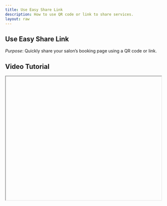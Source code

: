 ```yaml
---
title: Use Easy Share Link
description: How to use QR code or link to share services.
layout: raw
---
```



<div className="mdx-content">

## Use Easy Share Link

 

*Purpose*: Quickly share your salon’s booking page using a QR code or link.

## Video Tutorial



<iframe
  width="100%"
  height="400"
  title="Use Easy Share Link tutorial"
  allowFullScreen
  className="rounded-lg"
/>

---

## Steps:



❶ **Find the Salon Entry**  
On the Easy Share page, find the salon entry.

❷ **Open QR Code**  
Click the **QR code icon** on the salon image to view the code.

❸ **Distribute It**  
Use this QR code in print ads, posters, WhatsApp, etc.

❹ **Client Access**  
The QR code leads clients to the services you've shared.

---

**Tip for First-Time Users**:  
Use this method to promote offers offline or make bookings faster through quick access.

<div className="space-y-4 mt-6">

<div className="my-10 border-t border-gray-200" />

## More questions about this


</div>
<div className="space-y-4 mt-6">
  <details className="bg-white rounded-md p-4 border border-gray-300">
  <summary
    className="font-medium text-base text-gray-900"
    style={{
      backgroundColor: 'transparent',
      outline: 'none',
      cursor: 'pointer',
      userSelect: 'none',
      listStyle: 'none',
    }}
  >Can I use the QR code in my flyer?</summary>
   <p className="mt-2 text-sm text-gray-700">
      Absolutely! It’s perfect for marketing materials like flyers or posters.
    </p>
  </details>

  <details className="bg-white rounded-md p-4 border border-gray-300">
  <summary
    className="font-medium text-base text-gray-900"
    style={{
      backgroundColor: 'transparent',
      outline: 'none',
      cursor: 'pointer',
      userSelect: 'none',
      listStyle: 'none',
    }}
  >Does the link expire?</summary>
    <p className="mt-2 text-sm text-gray-700">
      No, the link remains active unless manually deleted.
    </p>
  </details>
</div>
</div>

---

<div className="space-y-4 mt-6">

<div className="my-10 border-t border-gray-200" />

<div className="mdx-content mt-10">

Was this article helpful?

<div style={{ display: 'flex', gap: '1rem' }}>
  <button style={{ padding: '0.5rem', borderRadius: '9999px', backgroundColor: '#f0f0f0' }}>
    👍
  </button>
  <button style={{ padding: '0.5rem', borderRadius: '9999px', backgroundColor: '#f0f0f0' }}>
    👎
  </button>
</div>
</div>

---
</div>
